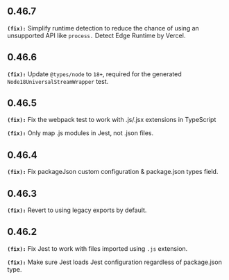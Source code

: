 ## 0.46.7
**`(fix):`** Simplify runtime detection to reduce the chance of using an unsupported API like `process.` Detect Edge Runtime by Vercel.

## 0.46.6
**`(fix):`** Update `@types/node` to `18+`, required for the generated `Node18UniversalStreamWrapper` test.

## 0.46.5
**`(fix):`** Fix the webpack test to work with .js/.jsx extensions in TypeScript

**`(fix):`** Only map .js modules in Jest, not .json files.

## 0.46.4
**`(fix):`** Fix packageJson custom configuration & package.json types field.

## 0.46.3
**`(fix):`** Revert to using legacy exports by default.

## 0.46.2
**`(fix):`** Fix Jest to work with files imported using `.js` extension.

**`(fix):`** Make sure Jest loads Jest configuration regardless of package.json type.

